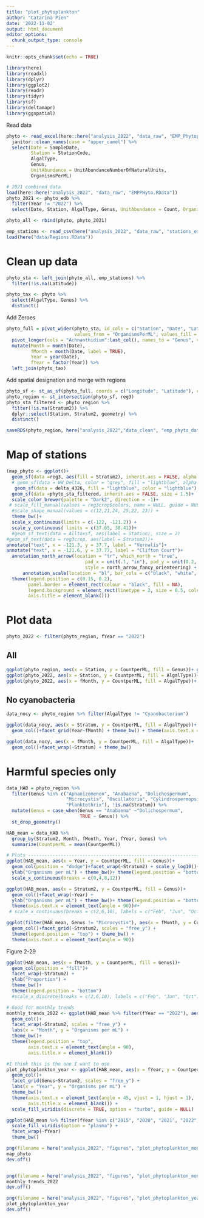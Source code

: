 ```yaml
---
title: "plot_phytoplankton"
author: "Catarina Pien"
date: '2022-11-02'
output: html_document
editor_options: 
  chunk_output_type: console
---
```


```r
knitr::opts_chunk$set(echo = TRUE)

library(here)
library(readxl)
library(dplyr)
library(ggplot2)
library(readr)
library(tidyr)
library(sf)
library(deltamapr)
library(ggspatial)
```

Read data
```r
phyto <- read_excel(here::here("analysis_2022", "data_raw", "EMP_Phytoplankton_Jan-Sept-2022.xlsx")) %>%
  janitor::clean_names(case = "upper_camel") %>%
  select(Date = SampleDate,
         Station = StationCode,
         AlgalType,
         Genus,
         UnitAbundance = UnitAbundanceNumberOfNaturalUnits,
         OrganismsPerML)

# 2021 combined data
load(here::here("analysis_2022", "data_raw", "EMPPHyto.RData"))
phyto_2021 <- phyto_edb %>%
  filter(Year != "2022") %>%
  select(Date, Station, AlgalType, Genus, UnitAbundance = Count, OrganismsPerML = OrganismsPerMl)

phyto_all <- rbind(phyto, phyto_2021)

emp_stations <- read_csv(here("analysis_2022", "data_raw", "stations_emp.csv"))
load(here("data/Regions.RData"))
```

# Clean up data
```r
phyto_sta <- left_join(phyto_all, emp_stations) %>%
  filter(!is.na(Latitude))

phyto_tax <- phyto %>%
  select(AlgalType, Genus) %>%
  distinct() 
```

Add Zeroes
```r
phyto_full = pivot_wider(phyto_sta, id_cols = c("Station", "Date", "Latitude", "Longitude"), names_from = "Genus",
                         values_from = "OrganismsPerML", values_fill = 0, values_fn = sum) %>%
  pivot_longer(cols = "Achnanthidium":last_col(), names_to = "Genus", values_to = "CountperML") %>%
  mutate(Month = month(Date),
         fMonth = month(Date, label = TRUE),
         Year = year(Date),
         fYear = factor(Year)) %>%
  left_join(phyto_tax)
```

Add spatial designation and merge with regions
```r
phyto_sf <- st_as_sf(phyto_full, coords = c("Longitude", "Latitude"), crs = 4326) 
phyto_region <- st_intersection(phyto_sf, reg3)
phyto_sta_filtered <- phyto_region %>%
  filter(!is.na(Stratum2)) %>%
  dplyr::select(Station, Stratum2, geometry) %>%
  distinct()
```

```r
saveRDS(phyto_region, here("analysis_2022","data_clean", "emp_phyto_data_through2022.rds"))
```


# Map of stations
```r
(map_phyto <- ggplot()+
  geom_sf(data =reg3, aes(fill = Stratum2), inherit.aes = FALSE, alpha = 0.4)+
  # geom_sf(data = WW_Delta, color = "grey", fill = "lightblue", alpha = 0.5, lwd = 0.5)+
   geom_sf(data = delta_4326, fill = "lightblue", color = "lightblue") +
  geom_sf(data =phyto_sta_filtered, inherit.aes = FALSE, size = 1.5)+
  scale_color_brewer(palette = "Dark2", direction = -1)+
 # scale_fill_manual(values = reg3crop$colors, name = NULL, guide = NULL)+
  #scale_shape_manual(values = c(12,21,24, 25,22, 23)) +
  theme_bw()+
  scale_x_continuous(limits = c(-122, -121.2)) +
  scale_y_continuous( limits = c(37.65, 38.41))+
  #geom_sf_text(data = Alltoxsf, aes(label = Station), size = 2)
#geom_sf_text(data = reg3crop, aes(label = Stratum2))+
annotate("text", x = -121.3, y = 37.7, label = "Vernalis")+
annotate("text", x = -121.6, y = 37.77, label = "Clifton Court")+
  annotation_north_arrow(location = "tr", which_north = "true",
                             pad_x = unit(.1, "in"), pad_y = unit(0.2, "in"),
                             style = north_arrow_fancy_orienteering) +
      annotation_scale(location = "bl", bar_cols = c("black", "white", "black", "white"))  +
  theme(legend.position = c(0.15, 0.2),
        panel.border = element_rect(colour = "black", fill = NA),
        legend.background = element_rect(linetype = 2, size = 0.5, colour = 1),
        axis.title = element_blank()))
```

# Plot data

```r
phyto_2022 <- filter(phyto_region, fYear == "2022")
```

## All
```r
ggplot(phyto_region, aes(x = Station, y = CountperML, fill = Genus))+ geom_col()+facet_wrap(~fMonth)
ggplot(phyto_2022, aes(x = Station, y = CountperML, fill = AlgalType))+ geom_col()+facet_wrap(~fMonth)+ scale_fill_brewer(palette = "Set3") + theme_bw()
ggplot(phyto_2022, aes(x = fMonth, y = CountperML, fill = AlgalType))+ geom_col()+facet_wrap(~Stratum, scales = "free_y")+ scale_fill_brewer(palette = "Set3") + theme_bw()
```

## No cyanobacteria
```r
data_nocy <- phyto_region %>% filter(AlgalType != "Cyanobacterium")

ggplot(data_nocy, aes(x = Stratum, y = CountperML, fill = AlgalType))+
  geom_col()+facet_grid(Year~fMonth) + theme_bw() + theme(axis.text.x = element_text(angle = 90))

ggplot(data_nocy, aes(x = fMonth, y = CountperML, fill = AlgalType))+
  geom_col()+facet_wrap(~Stratum) + theme_bw()
```

# Harmful species only
```r
data_HAB = phyto_region %>%
  filter(Genus %in% c("Aphanizomenon", "Anabaena", "Dolichospermum",
                      "Microcystis", "Oscillatoria", "Cylindrospermopsis",  "Anabaenopsis",
                      "Planktothrix"), !is.na(Stratum)) %>%
  mutate(Genus = case_when(Genus == "Anabaena" ~"Dolichospermum",
                           TRUE ~ Genus)) %>%
  st_drop_geometry() 

HAB_mean = data_HAB %>%
  group_by(Stratum2, Month, fMonth, Year, fYear, Genus) %>%
  summarize(CountperML = mean(CountperML))

# Plots --------------------------------------------------------------------
ggplot(HAB_mean, aes(x = Year, y = CountperML, fill = Genus))+
  geom_col(position = "dodge")+facet_wrap(~Stratum2) + scale_y_log10()+
  ylab("Organisms per mL") + theme_bw()+ theme(legend.position = "bottom")+
  scale_x_continuous(breaks = c(0,4,8,12))

ggplot(HAB_mean, aes(x = Stratum2, y = CountperML, fill = Genus))+
  geom_col()+facet_wrap(~Year) +
  ylab("Organisms per mL") + theme_bw()+ theme(legend.position = "bottom")+
  theme(axis.text.x = element_text(angle = 90))#+
 # scale_x_continuous(breaks = c(2,6,10), labels = c("Feb", "Jun", "Oct"))

ggplot(filter(HAB_mean, Genus != "Microcystis"), aes(x = fMonth, y = CountperML, fill = Genus))+
  geom_col()+facet_grid(~Stratum2, scales = "free_y") +
  theme(legend.position = "top") + theme_bw() +
  theme(axis.text.x = element_text(angle = 90))

```


Figure 2-29 
```r
ggplot(HAB_mean, aes(x = fMonth, y = CountperML, fill = Genus))+
  geom_col(position = "fill")+
  facet_wrap(~Stratum2) +
  ylab("Proportion") + 
  theme_bw()+ 
  theme(legend.position = "bottom")
  #scale_x_discrete(breaks = c(2,6,10), labels = c("Feb", "Jun", "Oct"))

# Good for monthly trends
monthly_trends_2022 <- ggplot(HAB_mean %>% filter(fYear == "2022"), aes(x = fMonth, y = CountperML, fill = Genus))+
  geom_col()+
  facet_wrap(~Stratum2, scales = "free_y") +
  labs(x = "Month", y = "Organisms per mL") +
  theme_bw()+ 
  theme(legend.position = "top",
        axis.text.x = element_text(angle = 90),
        axis.title.x = element_blank()) 

#I think this is the one I want to use
plot_phytoplankton_year <- ggplot(HAB_mean, aes(x = fYear, y = CountperML, fill = Genus))+
  geom_col()+
  facet_grid(Genus~Stratum2, scales = "free_y") +
  labs(x = "Year", y = "Organisms per mL") +
  theme_bw()+ 
  theme(axis.text.x = element_text(angle = 45, vjust = 1, hjust = 1),
        axis.title.x = element_blank()) +
  scale_fill_viridis(discrete = TRUE, option = "turbo", guide = NULL)
```

```r
ggplot(HAB_mean %>% filter(fYear %in% c("2015", "2020", "2021", "2022"))) + geom_tile(aes(x = fMonth, y = Stratum2, fill = CountperML)) + facet_wrap(~Genus, scales = "free_y") +
  scale_fill_viridis(option = "plasma") +
  facet_wrap(~fYear)
  theme_bw()
```

```r
png(filename = here("analysis_2022", "figures", "plot_phytoplankton_month_2022.png"), width = 8, height = 6, units = "in", pointsize = 12, family = "sans", res = 300)
map_phyto
dev.off()


png(filename = here("analysis_2022", "figures", "plot_phytoplankton_month_2022.png"), width = 8, height = 6, units = "in", pointsize = 12, family = "sans", res = 300)
monthly_trends_2022
dev.off()

png(filename = here("analysis_2022", "figures", "plot_phytoplankton_year.png"), width = 8, height = 9.5, units = "in", pointsize = 12, family = "sans", res = 300)
plot_phytoplankton_year
dev.off()
```

